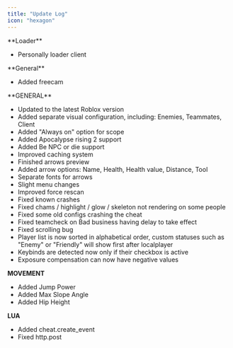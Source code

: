 ```yaml
---
title: "Update Log"
icon: "hexagon"
---
```


<Update label="July 29, 2025" description="v2.23">
  **Loader**

  - Personally loader client
</Update>

<Update label="June 23, 2025" description="v2.22">
  **General**

  - Added freecam
</Update>

<Update label="June 12, 2025" description="v2.20">
  **GENERAL**

  - Updated to the latest Roblox version
  - Added separate visual configuration, including: Enemies, Teammates, Client
  - Added "Always on" option for scope
  - Added Apocalypse rising 2 support
  - Added Be NPC or die support
  - Improved caching system
  - Finished arrows preview
  - Added arrow options: Name, Health, Health value, Distance, Tool
  - Separate fonts for arrows
  - Slight menu changes
  - Improved force rescan
  - Fixed known crashes
  - Fixed chams / highlight / glow / skeleton not rendering on some people
  - Fixed some old configs crashing the cheat
  - Fixed teamcheck on Bad business having delay to take effect
  - Fixed scrolling bug
  - Player list is now sorted in alphabetical order, custom statuses such as "Enemy" or "Friendly" will show first after localplayer
  - Keybinds are detected now only if their checkbox is active
  - Exposure compensation can now have negative values

  **MOVEMENT**

  - Added Jump Power
  - Added Max Slope Angle
  - Added Hip Height

  **LUA**

  - Added cheat.create_event
  - Fixed http.post
</Update>